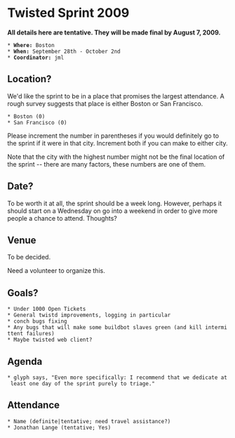 = Twisted Sprint 2009 =

'''All details here are tentative. They will be made final by August 7, 2009.'''

 * '''Where:''' Boston
 * '''When:''' September 28th - October 2nd
 * '''Coordinator:''' jml

== Location? ==

We'd like the sprint to be in a place that promises the largest attendance. A rough survey suggests that place is either Boston or San Francisco.

 * Boston (0)
 * San Francisco (0)

Please increment the number in parentheses if you would definitely go to the sprint if it were in that city. Increment both if you can make to either city.

Note that the city with the highest number might not be the final location of the sprint -- there are many factors, these numbers are one of them.

== Date? ==

To be worth it at all, the sprint should be a week long. However, perhaps it should start on a Wednesday on go into a weekend in order to give more people a chance to attend. Thoughts?

== Venue ==

To be decided.

Need a volunteer to organize this.

== Goals? ==

 * Under 1000 Open Tickets
 * General twistd improvements, logging in particular
 * conch bugs fixing
 * Any bugs that will make some buildbot slaves green (and kill intermittent failures)
 * Maybe twisted web client?

== Agenda ==

 * glyph says, "Even more specifically: I recommend that we dedicate at least one day of the sprint purely to triage."

== Attendance ==

 * Name (definite|tentative; need travel assistance?)
 * Jonathan Lange (tentative; Yes)

